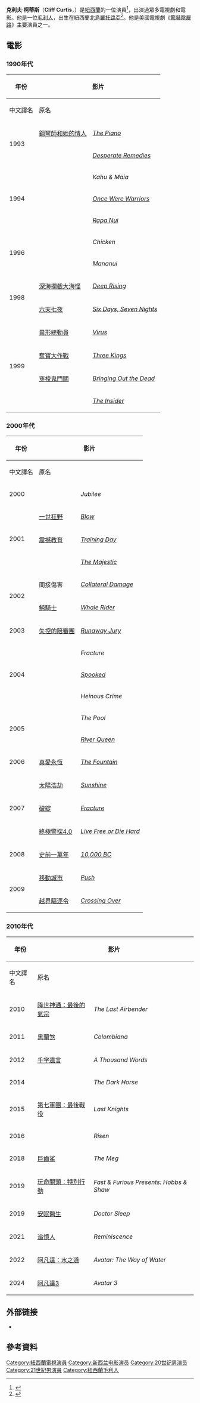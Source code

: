 {{Infobox person
| image       = Cliff Curtis by Gage Skidmore 2.jpg
| caption     = 2016年，克利夫出席[[聖地牙哥動漫展|聖地牙哥動漫展]]
| birth_date  = {{birth date and age|1968|7|27|df=yes}}
| birth_place = {{NZ}}[[羅托路亞|羅托路亞]]
| death_date  = 
| birthname   = Clifford Vivian Devon Curtis
| ethnicity   = [[毛利人|毛利人]]
| nationality = [[紐西蘭|紐西蘭]]
| othername   =
| occupation  = 演員
| yearsactive = 1991年–現在
| spouse      = 2009年結婚
| children    = 3
}}
'''克利夫·柯蒂斯'''（'''Cliff Curtis'''，{{bd|1968年|7月27日}}）是[[紐西蘭|紐西蘭]]的一位演員<ref name="whenuafilms1">{{cite web |url=http://www.whenuafilms.co.nz/ |title=Whenua Films |publisher=Whenua Films |date= |accessdate=2011-12-03 |archive-date=2012-02-04 |archive-url=https://web.archive.org/web/20120204201804/http://www.whenuafilms.co.nz/ |dead-url=yes }}</ref>，出演過眾多電視劇和電影。他是一位[[毛利人|毛利人]]，出生在紐西蘭北島[[羅托路亞|羅托路亞]]<ref>{{cite web |url=http://www.scoop.co.nz/stories/PA0701/S00155.htm |title="Don't cry for me, Waititi" says Pita Sharples |publisher=Scoop |date=2007-01-25 |accessdate=2011-12-03 |archive-date=2007-01-27 |archive-url=https://web.archive.org/web/20070127173153/http://www.scoop.co.nz/stories/PA0701/S00155.htm |dead-url=yes }}</ref>。他是美國電視劇《[[驚嚇陰屍路|驚嚇陰屍路]]》主要演員之一。

==電影==
===1990年代===
{| border="2" cellpadding="4" cellspacing="0" style="margin: 1em 1em 1em 0; background: #f9f9f9; border: 1px #aaa solid; border-collapse: collapse; font-size: 90%;"
|- align=center; style="background:#B0C4DE;"
!rowspan=2| 年份
!colspan=2| 影片
!rowspan=2| 角色
|- style="background:#B0C4DE;" align=center
! 中文譯名!! 原名
|-
| rowspan=2|1993 || [[鋼琴師和她的情人|鋼琴師和她的情人]]  ||''[[The_Piano|The Piano]]''   ||Mana
|-
| || ''[[Desperate_Remedies_(film)|Desperate Remedies]]'' || Fraser
|-
| rowspan=3|1994 || ||''Kahu & Maia'' ||Kahu
|-
| || ''[[Once_Were_Warriors_(film)|Once Were Warriors]]'' || Bully
|-
| ||''[[Rapa_Nui_(film)|Rapa Nui]]'' || Short Ears
|-
| rowspan=2|1996 || ||''Chicken'' || Zeke
|-
|  ||''Mananui'' || Mana
|-
|rowspan=2| 1998 || [[深海攔截大海怪|深海攔截大海怪]]||''[[Deep_Rising|Deep Rising]]'' || Mamooli
|-
| [[六天七夜|六天七夜]] || ''[[Six_Days,_Seven_Nights|Six Days, Seven Nights]]'' || Kip
|-
|rowspan=4| 1999 || [[異形總動員|異形總動員]]||''[[Virus_(1999_film)|Virus]]'' || Hiko
|-
|  [[奪寶大作戰|奪寶大作戰]]  ||''[[Three_Kings_(1999_film)|Three Kings]]'' || Amir Abdulah
|-
|[[穿梭鬼門關|穿梭鬼門關]]  ||''[[Bringing_Out_the_Dead|Bringing Out the Dead]]'' || Cy Coates
|-
|  ||''[[The_Insider_(film)|The Insider]]'' || Sheikh Fadlallah (as Clifford Curtis)
|}

===2000年代===
{| border="2" cellpadding="4" cellspacing="0" style="margin: 1em 1em 1em 0; background: #f9f9f9; border: 1px #aaa solid; border-collapse: collapse; font-size: 90%;"
|- align=center; style="background:#B0C4DE;"
!rowspan=2| 年份
!colspan=2| 影片
!rowspan=2| 角色
|- style="background:#B0C4DE;" align=center
! 中文譯名!! 原名
|-
| 2000 || ||''Jubilee'' || Billy Williams
|-
| rowspan=3|2001 || [[一世狂野|一世狂野]] ||''[[Blow_(film)|Blow]]'' || Pablo Escobar
|-
| [[震撼教育|震撼教育]] ||''[[Training_Day|Training Day]]'' || Smiley
|-
|  ||''[[The_Majestic_(film)|The Majestic]]'' || The Evil But Handsome Prince Khalid 
|-
| rowspan=2|2002 || 間接傷害||''[[Collateral_Damage_(film)|Collateral Damage]]'' || Claudio ''El Lobo'' Perrini
|-
| [[鯨騎士|鯨騎士]]||  ''[[Whale_Rider|Whale Rider]]'' || Porourangi
|-
| 2003 || [[失控的陪審團|失控的陪審團]]  ||''[[Runaway_Jury|Runaway Jury]]'' || Frank Herrera
|-
| rowspan=3|2004 || ||''Fracture'' || Detective Franklin
|-
| ||''[[Spooked_(film)|Spooked]]'' || Mort Whitman
|-
| ||''Heinous Crime'' || Pizza delivery man
|-
| rowspan=2|2005 || ||''The Pool'' || Husband 
|-
|  ||''[[River_Queen|River Queen]]'' || Wiremu
|-
| 2006 || [[真愛永恆|真愛永恆]] ||''[[The_Fountain_(film)|The Fountain]]'' || Captain Ariel
|-
| rowspan=3|2007 ||[[太陽浩劫|太陽浩劫]]  ||''[[Sunshine_(2007_film)|Sunshine]]'' || Searle
|-
| [[破綻|破綻]]  ||''[[Fracture_(2007_film)|Fracture]]'' || Detective Flores
|-
| [[終極警探4.0|終極警探4.0]]  ||''[[Live_Free_or_Die_Hard|Live Free or Die Hard]]'' || FBI Deputy Director Miguel Bowman 
|-
| 2008 ||[[史前一萬年|史前一萬年]] ||''[[10,000_BC_(film)|10,000 BC]]'' || Tic'Tic 
|-
|rowspan=2| 2009 || [[移動城市|移動城市]]|| ''[[Push_(2009_film)|Push]]'' || Hook Waters 
|-
|  [[越界驅逐令|越界驅逐令]] ||''[[Crossing_Over_(film)|Crossing Over]]'' || Hamid Baraheri
|}

===2010年代===
{| border="2" cellpadding="4" cellspacing="0" style="margin: 1em 1em 1em 0; background: #f9f9f9; border: 1px #aaa solid; border-collapse: collapse; font-size: 90%;"
|- align=center; style="background:#B0C4DE;"
!rowspan=2| 年份
!colspan=2| 影片
!rowspan=2| 角色
|- style="background:#B0C4DE;" align=center
! 中文譯名!! 原名
|-
| 2010 ||[[降世神通：最後的氣宗|降世神通：最後的氣宗]] ||''The Last Airbender'' || Fire Lord Ozai
|-
| 2011 ||[[黑蘭煞|黑蘭煞]] ||''Colombiana'' || Emilio Restrepo
|-
| 2012 ||[[千言勿語|千字遺言]] ||''A Thousand Words'' || Dr. Sinja
|-
| 2014 ||{{link-en|黑馬 (2014年电影)|The Dark Horse (2014 film)|黑馬}} ||''The Dark Horse'' || Genesis Potini
|-
| 2015 ||[[第七軍團：最後戰役|第七軍團：最後戰役]] ||''Last Knights'' || Lt. Cortez
|-
| 2016 ||{{link-en|復活之謎 (2016年电影)|Risen (2016 film)|復活之謎}} ||''Risen'' || [[Jesus|Yeshua]]
|-
| 2018 ||[[巨齒鯊_(電影)|巨齒鯊]] ||''The Meg'' || James “Mac” Mackreides
|-
| 2019 ||[[玩命關頭：特別行動|玩命關頭：特別行動]] ||''Fast & Furious Presents: Hobbs & Shaw'' || Jonah Hobbs
|-
| 2019 ||[[安眠醫生|安眠醫生]] ||''Doctor Sleep'' || 比利·費里曼（Billy Freeman）
|-
| 2021 ||[[追憶人|追憶人]] ||''Reminiscence''||
|-
| 2022 ||[[阿凡達：水之道|阿凡達：水之道]] ||''Avatar: The Way of Water''||Tonowari
|-
| 2024 ||[[阿凡達3|阿凡達3]] ||''Avatar 3''||Tonowari
|}

==外部链接==

* {{IMDb name|10193295}}

==參考資料==
{{reflist}}
{{DEFAULTSORT: Curtis, Cliff}}
[[Category:紐西蘭電視演員|Category:紐西蘭電視演員]]
[[Category:新西兰电影演员|Category:新西兰电影演员]]
[[Category:20世纪男演员|Category:20世纪男演员]]
[[Category:21世紀男演員|Category:21世紀男演員]]
[[Category:紐西蘭毛利人|Category:紐西蘭毛利人]]
